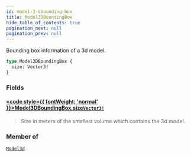 ```yaml
---
id: model-3-dbounding-box
title: Model3DBoundingBox
hide_table_of_contents: true
pagination_next: null
pagination_prev: null
---
```








Bounding box information of a 3d model.

```graphql
type Model3DBoundingBox {
  size: Vector3!
}
```


### Fields

#### [<code style={{ fontWeight: 'normal' }}>Model3DBoundingBox.<b>size</b></code>](#)<Bullet />[`Vector3!`](/objects/vector-3) <Badge class="secondary" text="non-null"/> <Badge class="secondary" text="object"/>
> Size in meters of the smallest volume which contains the 3d model.
> 



### Member of

[`Model3d`](/objects/model-3-d)  <Badge class="secondary" text="object"/>



